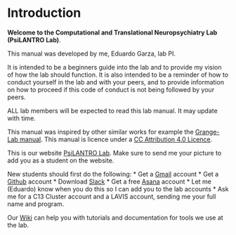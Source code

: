 # Introduction

**Welcome to the Computational and Translational Neuropsychiatry Lab (PsiLANTRO Lab)**.

This manual was developed by me, Eduardo Garza, lab PI. 

It is intended to be a beginners guide into the lab and to provide my vision of how the lab should function. It is also intended to be a reminder of how to conduct yourself in the lab and with your peers, and to provide information on how to proceed if this code of conduct is not being followed by your peers.

ALL lab members will be expected to read this lab manual. It may update with time.

This manual was inspired by other similar works for example the [Grange-Lab manual](https://bookdown.org/JimGrange/Grange-lab-manual/intro.html). This manual is licence under a [CC Attribution 4.0 Licence](https://creativecommons.org/licenses/by/4.0/).

This is our website [PsiLANTRO Lab](https://psilantrolab.github.io/). Make sure to send me your picture to add you as a student on the website.

New students should first do the following:
* Get a [Gmail](https://mail.google.com) account
* Get a [Github](https://github.com) account
* Download [Slack](https://slack.com/intl/es-mx/)
* Get a free [Asana](https://asana.com) account
* Let me (Eduardo) know when you do this so I can add you to the lab accounts
* Ask me for a C13 Cluster account and a LAVIS account, sending me your full name and program.

Our [Wiki](https://github.com/psilantrolab/Documentation/wiki) can help you with tutorials and documentation for tools we use at the lab.



